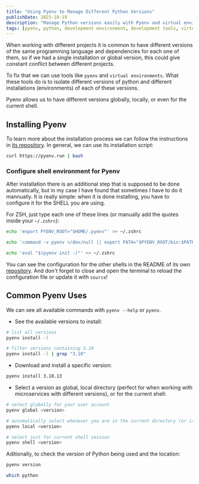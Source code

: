 ```yaml
---
title: "Using Pyenv to Manage Different Python Versions"
publishDate: 2023-10-19
description: "Manage Python versions easily with Pyenv and virtual environments. Avoid conflicts between projects"
tags: [pyenv, python, development environment, development tools, virtual environments]
---
```


When working with different projects it is common to have different versions of the same programming language and dependencies for each one of them, so if we had a single installation or global version, this could give constant conflict between different projects.

To fix that we can use tools like `pyenv` and `virtual environments`. What these tools do is to isolate different versions of python and different installations (environments) of each of these versions.

Pyenv allows us to have different versions globally, locally, or even for the current shell.

## Installing Pyenv

To learn more about the installation process we can follow the instructions in [its repository](https://github.com/pyenv/pyenv#installation). In general, we can use its installation script:

```bash
curl https://pyenv.run | bash
```

### Configure shell environment for Pyenv

After installation there is an additional step that is supposed to be done automatically, but in my case I have found that sometimes I have to do it mannually. It is really simple: when it is done installing, you have to configure it for the SHELL you are using.

For ZSH, just type each one of these lines (or manually add the quotes inside your `~/.zshrc`):

```bash
echo 'export PYENV_ROOT="$HOME/.pyenv"' >> ~/.zshrc

echo 'command -v pyenv >/dev/null || export PATH="$PYENV_ROOT/bin:$PATH"' >> ~/.zshrc

echo 'eval "$(pyenv init -)"' >> ~/.zshrc
```

You can see the configuration for the other shells in the README of its own [repository](https://github.com/pyenv/pyenv#set-up-your-shell-environment-for-pyenv). And don't forget to close and open the terminal to reload the configuration file or update it with `source`!

## Common Pyenv Uses

We can see all available commands with `pyenv --help` or `pyenv`.

- See the available versions to install:

```bash
# list all versions
pyenv install -l

# filter versions containing 3.10
pyenv install -l | grep "3.10"
```

- Download and install a specific version:

```bash
pyenv install 3.10.13
```

- Select a version as global, local directory (perfect for when working with microservices with different versions), or for the current shell:

```bash
# select globally for your user account
pyenv global <version>

# automatically select whenever you are in the current directory (or its subdirectories)
pyenv local <version>

# select just for current shell session
pyenv shell <version>
```

Aditionally, to check the version of Python being used and the location:

```bash
pyenv version

which python
```
